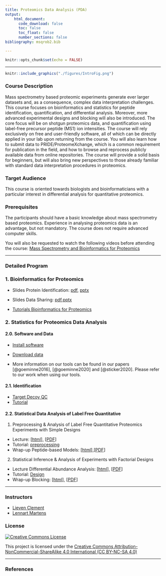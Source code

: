 ```yaml
---
title: Proteomics Data Analysis (PDA)
output:
    html_document:
      code_download: false
      toc: false
      toc_float: false
      number_sections: false
bibliography: msqrob2.bib

---
```



```r
knitr::opts_chunk$set(echo = FALSE)
```

***

```r
knitr::include_graphics("./figures/IntroFig.png")
```


### Course Description

Mass spectrometry based proteomic experiments generate ever larger datasets and, as a consequence, complex data interpretation challenges. This course focuses on bioinformatics and statistics for peptide identification, quantification, and differential analysis. Moreover, more advanced experimental designs and blocking will also be introduced. The core focus will be on shotgun proteomics data, and quantification using label-free precursor peptide (MS1) ion intensities. The course will rely exclusively on free and user-friendly software, all of which can be directly applied in your lab upon returning from the course. You will also learn how to submit data to PRIDE/ProteomeXchange, which is a common requirement for publication in the field, and how to browse and reprocess publicly available data from online repositories.  The course will provide a solid basis for beginners, but will also bring new perspectives to those already familiar with standard data interpretation procedures in proteomics.



### Target Audience
This course is oriented towards biologists and bioinformaticians with a particular interest in differential analysis for quantitative proteomics.

### Prerequisites 

The participants should have a basic knowledge about mass spectrometry based proteomics. Experience in analysing proteomics data is an advantage, but not mandatory. The course does not require advanced computer skills.

You will also be requested to watch the following videos before attending the course:
[Mass Spectrometry and Bioinformatics for Proteomics](./techvid.html)



---

### Detailed Program


### 1. Bioinformatics for Proteomics

- Slides Protein Identification: [pdf](assets/martens_protein_identification.pdf), [pptx](assets/martens_protein_identification.pptx)
- Slides Data Sharing: [pdf](assets/martens_data_sharing.pdf),[pptx](assets/martens_data_sharing.pptx)

- [Tutorials Bioinformatics for Proteomics](https://compomics.com/bioinformatics-for-proteomics/)  


### 2. Statistics for Proteomics Data Analysis

#### 2.0. Software and Data

- [Install software](./software.html)
- [Download data](https://github.com/statOmics/PDA22GTPB/archive/refs/heads/data.zip)

- More information on our tools can be found in our papers [@goeminne2016], [@goeminne2020] and [@sticker2020]. Please refer to our work when using our tools. 

#### 2.1. Identification

- [Target Decoy QC](TargetDecoy.html)
- [Tutorial](tutorialTargetDecoyQC.html)

#### 2.2. Statistical Data Analysis of Label Free Quantitative

1. Preprocessing & Analysis of Label Free Quantitative Proteomics Experiments with Simple Designs
  - Lecture: [[html](./pda_quantification_preprocessing.html)], [[PDF](./pda_quantification_preprocessing.pdf)]
  - Tutorial: [preprocessing](./pda_tutorialPreprocessing.html)
  - Wrap-up Peptide-based Models: [[html](./pda_robustSummarisation_peptideModels.html)],[[PDF](./pda_robustSummarisation_peptideModels.pdf)]

  2. Statistical Inference & Analysis of Experiments with Factorial Designs
  - Lecture Differential Abundance Analysis: [[html](./pda_quantification_inference.html)], [[PDF](./pda_quantification_inference.pdf)]
  - Tutorial: [Design](pda_tutorialDesign.html)
  - Wrap-up Blocking: [[html](./pda_blocking_wrapup.html)], [[PDF](./pda_blocking_wrapup.pdf)]

---

### Instructors
- [Lieven Clement](./instructors.html#lieven)
- [Lennart Martens](./instructors.html#lnnrt)

### License

<a rel="license" href="https://creativecommons.org/licenses/by-nc-sa/4.0"><img alt="Creative Commons License" style="border-width:0" src="https://i.creativecommons.org/l/by-nc-sa/4.0/88x31.png" /></a>

This project is licensed under the [Creative Commons Attribution-NonCommercial-ShareAlike 4.0 International (CC BY-NC-SA 4.0)](https://creativecommons.org/licenses/by-nc-sa/4.0)

---

### References 


